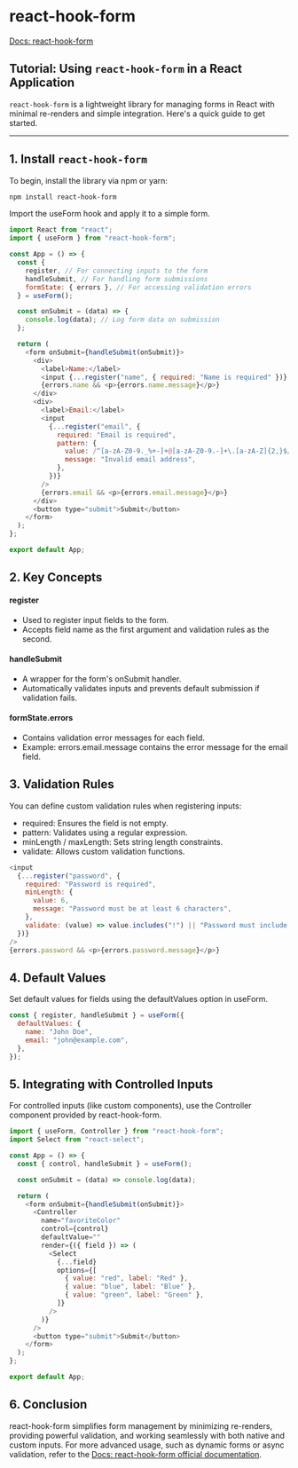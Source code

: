 # react-hook-form

[Docs: react-hook-form](https://react-hook-form.com/)

## Tutorial: Using `react-hook-form` in a React Application

`react-hook-form` is a lightweight library for managing forms in React with minimal re-renders and simple integration. Here's a quick guide to get started.

---

## 1. **Install `react-hook-form`**
To begin, install the library via npm or yarn:

```bash
npm install react-hook-form
```

Import the useForm hook and apply it to a simple form.

```javascript
import React from "react";
import { useForm } from "react-hook-form";

const App = () => {
  const {
    register, // For connecting inputs to the form
    handleSubmit, // For handling form submissions
    formState: { errors }, // For accessing validation errors
  } = useForm();

  const onSubmit = (data) => {
    console.log(data); // Log form data on submission
  };

  return (
    <form onSubmit={handleSubmit(onSubmit)}>
      <div>
        <label>Name:</label>
        <input {...register("name", { required: "Name is required" })} />
        {errors.name && <p>{errors.name.message}</p>}
      </div>
      <div>
        <label>Email:</label>
        <input
          {...register("email", {
            required: "Email is required",
            pattern: {
              value: /^[a-zA-Z0-9._%+-]+@[a-zA-Z0-9.-]+\.[a-zA-Z]{2,}$/,
              message: "Invalid email address",
            },
          })}
        />
        {errors.email && <p>{errors.email.message}</p>}
      </div>
      <button type="submit">Submit</button>
    </form>
  );
};

export default App;
```

## 2. Key Concepts

#### register
- Used to register input fields to the form.
- Accepts field name as the first argument and validation rules as the second.

#### handleSubmit
- A wrapper for the form's onSubmit handler.
- Automatically validates inputs and prevents default submission if validation fails.

#### formState.errors
- Contains validation error messages for each field.
- Example: errors.email.message contains the error message for the email field.

## 3. Validation Rules

You can define custom validation rules when registering inputs:

- required: Ensures the field is not empty.
- pattern: Validates using a regular expression.
- minLength / maxLength: Sets string length constraints.
- validate: Allows custom validation functions.

```javascript
<input
  {...register("password", {
    required: "Password is required",
    minLength: {
      value: 6,
      message: "Password must be at least 6 characters",
    },
    validate: (value) => value.includes("!") || "Password must include a '!'",
  })}
/>
{errors.password && <p>{errors.password.message}</p>}
```

## 4. Default Values

Set default values for fields using the defaultValues option in useForm.

```javascript
const { register, handleSubmit } = useForm({
  defaultValues: {
    name: "John Doe",
    email: "john@example.com",
  },
});
```

## 5. Integrating with Controlled Inputs

For controlled inputs (like custom components), use the Controller component provided by react-hook-form.

```javascript
import { useForm, Controller } from "react-hook-form";
import Select from "react-select";

const App = () => {
  const { control, handleSubmit } = useForm();

  const onSubmit = (data) => console.log(data);

  return (
    <form onSubmit={handleSubmit(onSubmit)}>
      <Controller
        name="favoriteColor"
        control={control}
        defaultValue=""
        render={({ field }) => (
          <Select
            {...field}
            options={[
              { value: "red", label: "Red" },
              { value: "blue", label: "Blue" },
              { value: "green", label: "Green" },
            ]}
          />
        )}
      />
      <button type="submit">Submit</button>
    </form>
  );
};

export default App;
```

## 6. Conclusion

react-hook-form simplifies form management by minimizing re-renders, providing powerful validation, and working seamlessly with both native and custom inputs. For more advanced usage, such as dynamic forms or async validation, refer to the [Docs: react-hook-form official documentation](https://react-hook-form.com/).
